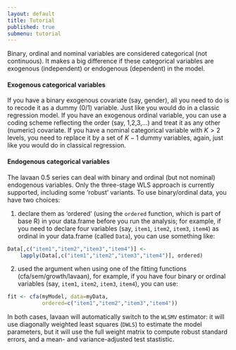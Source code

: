 ```yaml
---
layout: default
title: Tutorial
published: true
submenu: tutorial
---
```


Binary, ordinal and nominal variables are considered categorical (not
continuous). It makes a big difference if these categorical variables are
exogenous (independent) or endogenous (dependent) in the model.

#### Exogenous categorical variables ####

If you have a binary exogenous covariate (say, gender), all you need to do is
to recode it as a dummy (0/1) variable. Just like you would do in a classic
regression model. If you have an exogenous ordinal variable, you can use a
coding scheme reflecting the order (say, 1,2,3,...) and treat it as any other
(numeric) covariate. If you have a nominal categorical variable with $K > 2$
levels, you need to replace it by a set of $K-1$ dummy variables, again, just
like you would do in classical regression.

#### Endogenous categorical variables ####

The lavaan 0.5 series can deal with binary and ordinal (but not nominal)
endogenous variables. Only the three-stage WLS approach is currently supported,
including some 'robust' variants. To use binary/ordinal data, you have two
choices:

1.  declare them as 'ordered' (using the `ordered` function, which is part of
base R) in your data.frame before you run the analysis; for example, if you
need to declare four variables (say, `item1`, `item2`, `item3`, `item4`) as
ordinal in your data.frame (called `Data`), you can use something like:

```r
Data[,c("item1","item2","item3","item4")] <-
    lapply(Data[,c("item1","item2","item3","item4")], ordered)
```

2.  used the argument when using one of the fitting functions
(cfa/sem/growth/lavaan), for example, if you have four binary or ordinal
variables (say, `item1`, `item2`, `item3`, `item4`), you can use:

```r
fit <- cfa(myModel, data=myData,
           ordered=c("item1","item2","item3","item4"))
```
In both cases, lavaan will automatically switch to the `WLSMV` estimator: it
will use diagonally weighted least squares (`DWLS`) to estimate the model
parameters, but it will use the full weight matrix to compute robust standard
errors, and a mean- and variance-adjusted test stastistic.

